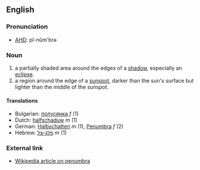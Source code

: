 ==English==
===Pronunciation===
*[[w:AHD|AHD]]: pĭ-nŭm'brə

===Noun===

# a partially shaded area around the edges of a [[shadow]], especially an [[eclipse]].
# a region around the edge of a [[sunspot]], darker than the sun's surface but lighter than the middle of the sunspot.

====Translations====
*Bulgarian: [[полусянка]] ''f'' (1)
*Dutch: [[halfschaduw]] ''m'' (1)
*German: [[Halbschatten]] ''m'' (1), [[Penumbra]] ''f'' (2)
*Hebrew: [[פלג-צל]] ''m'' (1)
===External link===

*[[en:penumbra|Wikipedia article on penumbra]]